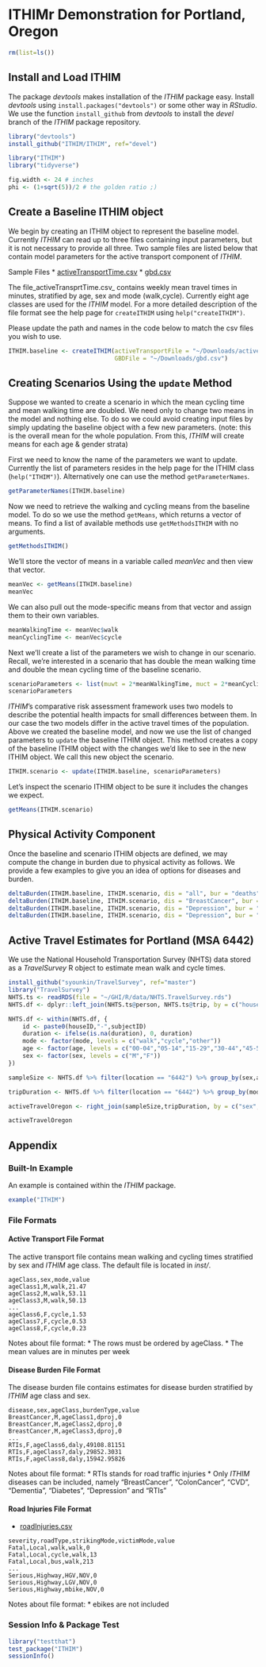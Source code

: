 ﻿# ITHIMr Demonstration for Portland, Oregon

```r
rm(list=ls())
```

## Install and Load ITHIM

The package _devtools_ makes installation of the _ITHIM_ package easy.
Install _devtools_ using `install.packages("devtools")` or some other
way in _RStudio_.  We use the function `install_github` from
_devtools_ to install the _devel_ branch of the _ITHIM_ package
repository.

```r
library("devtools")
install_github("ITHIM/ITHIM", ref="devel")
```

```r
library("ITHIM")
library("tidyverse")
```

```r
fig.width <- 24 # inches
phi <- (1+sqrt(5))/2 # the golden ratio ;)
```

## Create a Baseline ITHIM object

We begin by creating an ITHIM object to represent the baseline model.
Currently _ITHIM_ can read up to three files containing input
parameters, but it is not necessary to provide all three.  Two sample
files are listed below that contain model parameters for the active
transport component of _ITHIM_.

Sample Files
* [activeTransportTime.csv](https://ithim.wiscweb.wisc.edu/wp-content/uploads/sites/110/2017/06/activeTransportTime.csv)
* [gbd.csv](https://ithim.wiscweb.wisc.edu/wp-content/uploads/sites/110/2017/06/gbd.csv)

The file_activeTransprtTime.csv_ contains weekly mean travel times in
minutes, stratified by age, sex and mode (walk,cycle). Currently eight
age classes are used for the _ITHIM_ model.  For a more detailed
description of the file format see the help page for `createITHIM`
using `help("createITHIM")`.

Please update the path and names in the code below to match the csv files you wish to use. 

```r
ITHIM.baseline <- createITHIM(activeTransportFile = "~/Downloads/activeTransportTime.csv",
                              GBDFile = "~/Downloads/gbd.csv")
```

## Creating Scenarios Using the `update` Method

Suppose we wanted to create a scenario in which the mean cycling time
and mean walking time are doubled.  We need only to change two means
in the model and nothing else.  To do so we could avoid creating input
files by simply updating the baseline object with a few new
parameters.  (note: this is the overall mean for the whole
population. From this, _ITHIM_ will create means for each age & gender
strata)

First we need to know the name of the parameters we want to update.
Currently the list of parameters resides in the help page for the
ITHIM class (`help("ITHIM")`).  Alternatively one can use the method
`getParameterNames`.

```r
getParameterNames(ITHIM.baseline)
```

Now we need to retrieve the walking and cycling means from the
baseline model.  To do so we use the method `getMeans`, which returns a vector of means.  To find a
list of available methods use `getMethodsITHIM` with no arguments.

```r
getMethodsITHIM()
```

We'll store the vector of means in a variable called _meanVec_ and then view that vector.

```r
meanVec <- getMeans(ITHIM.baseline)
meanVec
```

We can also pull out the mode-specific means from that vector and assign them to their own variables.

```r
meanWalkingTime <- meanVec$walk
meanCyclingTime <- meanVec$cycle
```

Next we'll create a list of the parameters we wish to change in our
scenario. Recall,
we're interested in a scenario that has double the mean walking time and double the mean cycling time of the baseline scenario.

```r
scenarioParameters <- list(muwt = 2*meanWalkingTime, muct = 2*meanCyclingTime)
scenarioParameters
```

_ITHIM_'s comparative risk assessment framework uses two models to describe the potential health impacts for small differences between them. In our case the two models differ in the active travel times of the population.  Above we created the baseline model, and now we use the list of changed parameters to `update` the baseline ITHIM object. This method creates a copy of the baseline ITHIM object with the changes we'd like to see in the new ITHIM object. We call this new object the scenario. 

```r
ITHIM.scenario <- update(ITHIM.baseline, scenarioParameters)
```

Let's inspect the scenario ITHIM object to be sure it includes the changes we expect.

```r
getMeans(ITHIM.scenario)
```

## Physical Activity Component

Once the baseline and scenario ITHIM objects are defined, we may
compute the change in burden due to physical activity as follows. We
provide a few examples to give you an idea of options for diseases and
burden.

```r
deltaBurden(ITHIM.baseline, ITHIM.scenario, dis = "all", bur = "deaths")
deltaBurden(ITHIM.baseline, ITHIM.scenario, dis = "BreastCancer", bur = "deaths")
deltaBurden(ITHIM.baseline, ITHIM.scenario, dis = "Depression", bur = "deaths")
deltaBurden(ITHIM.baseline, ITHIM.scenario, dis = "Depression", bur = "daly")
```

## Active Travel Estimates for Portland (MSA 6442)

We use the National Household Transportation Survey (NHTS) data stored
as a _TravelSurvey_ R object to estimate mean walk and cycle times.

```r
install_github("syounkin/TravelSurvey", ref="master")
library("TravelSurvey")
NHTS.ts <- readRDS(file = "~/GHI/R/data/NHTS.TravelSurvey.rds")
NHTS.df <- dplyr::left_join(NHTS.ts@person, NHTS.ts@trip, by = c("houseID","subjectID"))
```

```r
NHTS.df <- within(NHTS.df, {
    id <- paste0(houseID,"-",subjectID)
    duration <- ifelse(is.na(duration), 0, duration)
    mode <- factor(mode, levels = c("walk","cycle","other"))
    age <- factor(age, levels = c("00-04","05-14","15-29","30-44","45-59","60-69","70-79","80+"))
    sex <- factor(sex, levels = c("M","F"))
})
```

```r
sampleSize <- NHTS.df %>% filter(location == "6442") %>% group_by(sex,age) %>% summarise(n=n_distinct(id))

tripDuration <- NHTS.df %>% filter(location == "6442") %>% group_by(mode,sex,age) %>% summarise(total=sum(duration))

activeTravelOregon <- right_join(sampleSize,tripDuration, by = c("sex","age")) %>% ungroup() %>% mutate(mean = total/n*7) %>% select(mode,sex,age,mean) %>% complete(mode,sex,age) %>% filter(mode %in% c("walk","cycle")) %>% as.data.frame()

activeTravelOregon
```

## Appendix

### Built-In Example

An example is contained within the _ITHIM_ package.

```r
example("ITHIM")
```

### File Formats
#### Active Transport File Format

The active transport file contains mean walking and cycling times
stratified by sex and _ITHIM_ age class.  The default file is located
in _inst/_.

```
ageClass,sex,mode,value
ageClass1,M,walk,21.47
ageClass2,M,walk,53.11
ageClass3,M,walk,50.13
...
ageClass6,F,cycle,1.53
ageClass7,F,cycle,0.53
ageClass8,F,cycle,0.23
```

Notes about file format:
* The rows must be ordered by ageClass.
* The mean values are in minutes per week

#### Disease Burden File Format

The disease burden file contains estimates for disease burden
stratified by _ITHIM_ age class and sex.

```
disease,sex,ageClass,burdenType,value
BreastCancer,M,ageClass1,dproj,0
BreastCancer,M,ageClass2,dproj,0
BreastCancer,M,ageClass3,dproj,0
...
RTIs,F,ageClass6,daly,49108.81151
RTIs,F,ageClass7,daly,29852.3031
RTIs,F,ageClass8,daly,15942.95826
```

Notes about file format:
* RTIs stands for road traffic injuries
* Only _ITHIM_ diseases can be included, namely "BreastCancer",
  "ColonCancer", "CVD", "Dementia", "Diabetes", "Depression" and "RTIs"


#### Road Injuries File Format

* [roadInjuries.csv](https://ithim.wiscweb.wisc.edu/wp-content/uploads/sites/110/2017/06/roadInjuries.csv)

```
severity,roadType,strikingMode,victimMode,value
Fatal,Local,walk,walk,0
Fatal,Local,cycle,walk,13
Fatal,Local,bus,walk,213
...
Serious,Highway,HGV,NOV,0
Serious,Highway,LGV,NOV,0
Serious,Highway,mbike,NOV,0
```

Notes about file format:
* ebikes are not included


### Session Info & Package Test
```r
library("testthat")
test_package("ITHIM")
sessionInfo()
```

